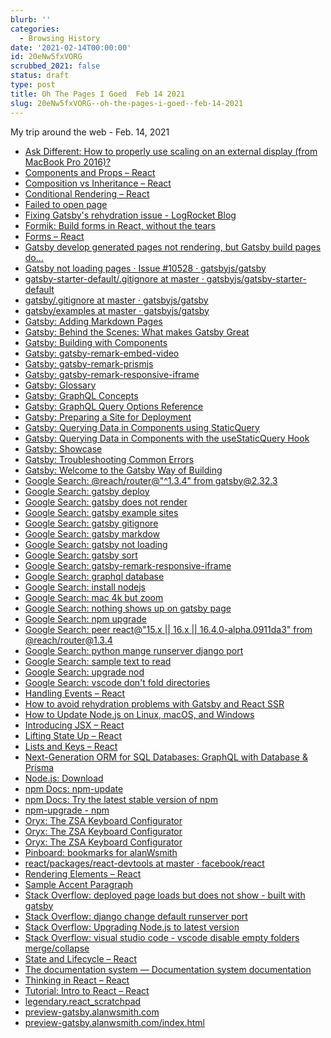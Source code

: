 ```yaml
---
blurb: ''
categories:
  - Browsing History
date: '2021-02-14T00:00:00'
id: 20eNw5fxVORG
scrubbed_2021: false
status: draft
type: post
title: Oh The Pages I Goed  Feb 14 2021
slug: 20eNw5fxVORG--oh-the-pages-i-goed--feb-14-2021
---
```


My trip around the web - Feb. 14, 2021

- [Ask Different: How to properly use scaling on an external display (from MacBook Pro 2016)?](https://apple.stackexchange.com/questions/342682/how-to-properly-use-scaling-on-an-external-display-from-macbook-pro-2016)
- [Components and Props – React](https://reactjs.org/docs/components-and-props.html)
- [Composition vs Inheritance – React](https://reactjs.org/docs/composition-vs-inheritance.html)
- [Conditional Rendering – React](https://reactjs.org/docs/conditional-rendering.html)
- [Failed to open page](https://skilltree.dev/)
- [Fixing Gatsby's rehydration issue - LogRocket Blog](https://blog.logrocket.com/fixing-gatsbys-rehydration-issue/)
- [Formik: Build forms in React, without the tears](https://formik.org/)
- [Forms – React](https://reactjs.org/docs/forms.html)
- [Gatsby develop generated pages not rendering, but Gatsby build pages do...](https://github.com/gatsbyjs/gatsby/issues/19347)
- [Gatsby not loading pages · Issue #10528 · gatsbyjs/gatsby](https://github.com/gatsbyjs/gatsby/issues/10528)
- [gatsby-starter-default/.gitignore at master · gatsbyjs/gatsby-starter-default](https://github.com/gatsbyjs/gatsby-starter-default/blob/master/.gitignore)
- [gatsby/.gitignore at master · gatsbyjs/gatsby](https://github.com/gatsbyjs/gatsby/blob/master/.gitignore)
- [gatsby/examples at master · gatsbyjs/gatsby](https://github.com/gatsbyjs/gatsby/tree/master/examples)
- [Gatsby: Adding Markdown Pages](https://www.gatsbyjs.com/docs/how-to/routing/adding-markdown-pages/)
- [Gatsby: Behind the Scenes: What makes Gatsby Great](https://www.gatsbyjs.com/blog/2019-04-02-behind-the-scenes-what-makes-gatsby-great/)
- [Gatsby: Building with Components](https://www.gatsbyjs.com/docs/conceptual/building-with-components/)
- [Gatsby: gatsby-remark-embed-video](https://www.gatsbyjs.com/plugins/gatsby-remark-embed-video/?=video)
- [Gatsby: gatsby-remark-prismjs](https://www.gatsbyjs.com/plugins/gatsby-remark-prismjs/)
- [Gatsby: gatsby-remark-responsive-iframe](https://www.gatsbyjs.com/plugins/gatsby-remark-responsive-iframe/)
- [Gatsby: Glossary](https://www.gatsbyjs.com/docs/glossary/#hydration)
- [Gatsby: GraphQL Concepts](https://www.gatsbyjs.com/docs/conceptual/graphql-concepts/)
- [Gatsby: GraphQL Query Options Reference](https://www.gatsbyjs.com/docs/graphql-reference/#sort)
- [Gatsby: Preparing a Site for Deployment](https://www.gatsbyjs.com/docs/preparing-for-deployment/)
- [Gatsby: Querying Data in Components using StaticQuery](https://www.gatsbyjs.com/docs/how-to/querying-data/static-query/)
- [Gatsby: Querying Data in Components with the useStaticQuery Hook](https://www.gatsbyjs.com/docs/how-to/querying-data/use-static-query/)
- [Gatsby: Showcase](https://www.gatsbyjs.com/showcase/)
- [Gatsby: Troubleshooting Common Errors](https://www.gatsbyjs.com/docs/how-to/local-development/troubleshooting-common-errors/)
- [Gatsby: Welcome to the Gatsby Way of Building](https://www.gatsbyjs.com/docs/)
- [Google Search: @reach/router@"^1.3.4" from gatsby@2.32.3](https://www.google.com/search?client=safari&rls=en&q=@reach/router@%22%5E1.3.4%22+from+gatsby@2.32.3&ie=UTF-8&oe=UTF-8)
- [Google Search: gatsby deploy](https://www.google.com/search?client=safari&rls=en&q=gatsby+deploy&ie=UTF-8&oe=UTF-8)
- [Google Search: gatsby does not render](https://www.google.com/search?client=safari&rls=en&q=gatsby+does+not+render&ie=UTF-8&oe=UTF-8)
- [Google Search: gatsby example sites](https://www.google.com/search?client=safari&rls=en&q=gatsby+example+sites&ie=UTF-8&oe=UTF-8)
- [Google Search: gatsby gitignore](https://www.google.com/search?client=safari&rls=en&q=gatsby+gitignore&ie=UTF-8&oe=UTF-8)
- [Google Search: gatsby markdow](https://www.google.com/search?client=safari&rls=en&q=gatsby+markdow&ie=UTF-8&oe=UTF-8)
- [Google Search: gatsby not loading](https://www.google.com/search?client=safari&rls=en&q=gatsby+not+loading&ie=UTF-8&oe=UTF-8)
- [Google Search: gatsby sort](https://www.google.com/search?client=safari&rls=en&q=gatsby+sort&ie=UTF-8&oe=UTF-8)
- [Google Search: gatsby-remark-responsive-iframe](https://www.google.com/search?client=safari&rls=en&q=gatsby-remark-responsive-iframe&ie=UTF-8&oe=UTF-8)
- [Google Search: graphql database](https://www.google.com/search?client=safari&rls=en&q=graphql+database&ie=UTF-8&oe=UTF-8)
- [Google Search: install nodejs](https://www.google.com/search?client=safari&rls=en&q=install+nodejs&ie=UTF-8&oe=UTF-8)
- [Google Search: mac 4k but zoom](https://www.google.com/search?client=safari&rls=en&q=mac+4k+but+zoom&ie=UTF-8&oe=UTF-8)
- [Google Search: nothing shows up on gatsby page](https://www.google.com/search?client=safari&rls=en&q=nothing+shows+up+on+gatsby+page&ie=UTF-8&oe=UTF-8)
- [Google Search: npm upgrade](https://www.google.com/search?client=safari&rls=en&q=npm+upgrade&ie=UTF-8&oe=UTF-8)
- [Google Search: peer react@"15.x || 16.x || 16.4.0-alpha.0911da3" from @reach/router@1.3.4](https://www.google.com/search?client=safari&rls=en&q=peer+react@%2215.x+%7C%7C+16.x+%7C%7C+16.4.0-alpha.0911da3%22+from+@reach/router@1.3.4&ie=UTF-8&oe=UTF-8)
- [Google Search: python mange runserver django port](https://www.google.com/search?client=safari&rls=en&q=python+mange+runserver+django+port&ie=UTF-8&oe=UTF-8)
- [Google Search: sample text to read](https://www.google.com/search?client=safari&rls=en&q=sample+text+to+read&ie=UTF-8&oe=UTF-8)
- [Google Search: upgrade nod](https://www.google.com/search?client=safari&rls=en&q=upgrade+nod&ie=UTF-8&oe=UTF-8)
- [Google Search: vscode don't fold directories](https://www.google.com/search?client=safari&rls=en&q=vscode+don%27t+fold+directories&ie=UTF-8&oe=UTF-8)
- [Handling Events – React](https://reactjs.org/docs/handling-events.html)
- [How to avoid rehydration problems with Gatsby and React SSR](https://www.joshwcomeau.com/react/the-perils-of-rehydration/)
- [How to Update Node.js on Linux, macOS, and Windows](https://www.whitesourcesoftware.com/free-developer-tools/blog/update-node-js/)
- [Introducing JSX – React](https://reactjs.org/docs/introducing-jsx.html)
- [Lifting State Up – React](https://reactjs.org/docs/lifting-state-up.html)
- [Lists and Keys – React](https://reactjs.org/docs/lists-and-keys.html)
- [Next-Generation ORM for SQL Databases: GraphQL with Database & Prisma](https://www.prisma.io/graphql)
- [Node.js: Download](https://nodejs.org/en/download/)
- [npm Docs: npm-update](https://docs.npmjs.com/cli/v6/commands/npm-update)
- [npm Docs: Try the latest stable version of npm](https://docs.npmjs.com/try-the-latest-stable-version-of-npm)
- [npm-upgrade - npm](https://www.npmjs.com/package/npm-upgrade)
- [Oryx: The ZSA Keyboard Configurator](https://configure.ergodox-ez.com/moonlander/layouts/GlVdM/latest/0)
- [Oryx: The ZSA Keyboard Configurator](https://configure.ergodox-ez.com/moonlander/layouts/APODe/latest/0)
- [Oryx: The ZSA Keyboard Configurator](https://configure.ergodox-ez.com/moonlander/layouts/APODe/latest/1)
- [Pinboard: bookmarks for alanWsmith](https://pinboard.in/u:alanWsmith)
- [react/packages/react-devtools at master · facebook/react](https://github.com/facebook/react/tree/master/packages/react-devtools)
- [Rendering Elements – React](https://reactjs.org/docs/rendering-elements.html)
- [Sample Accent Paragraph](https://www.nku.edu/~ocallaghant/LingVariation/AccentParagraph.htm)
- [Stack Overflow: deployed page loads but does not show - built with gatsby](https://stackoverflow.com/questions/61715507/deployed-page-loads-but-does-not-show-built-with-gatsby)
- [Stack Overflow: django change default runserver port](https://stackoverflow.com/questions/23639085/django-change-default-runserver-port)
- [Stack Overflow: Upgrading Node.js to latest version](https://stackoverflow.com/questions/10075990/upgrading-node-js-to-latest-version)
- [Stack Overflow: visual studio code - vscode disable empty folders merge/collapse](https://stackoverflow.com/questions/59415299/vscode-disable-empty-folders-merge-collapse)
- [State and Lifecycle – React](https://reactjs.org/docs/state-and-lifecycle.html)
- [The documentation system — Documentation system documentation](https://documentation.divio.com/)
- [Thinking in React – React](https://reactjs.org/docs/thinking-in-react.html)
- [Tutorial: Intro to React – React](https://reactjs.org/tutorial/tutorial.html)
- [‎legendary.react_scratchpad](http://legendary.react_scratchpad/)
- [‎preview-gatsby.alanwsmith.com](http://preview-gatsby.alanwsmith.com/)
- [‎preview-gatsby.alanwsmith.com/index.html](http://preview-gatsby.alanwsmith.com/index.html)
